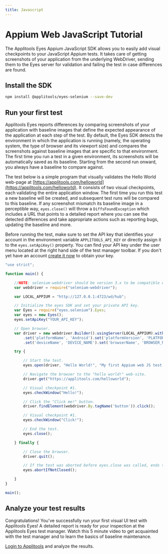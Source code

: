 ```yaml
---
title: Javascript
---
```


# Appium Web JavaScript Tutorial
The Applitools Eyes Appium JavaScript SDK allows you to easily add visual checkpoints to your JavaScript Appium tests. It takes care of getting screenshots of your application from the underlying WebDriver, sending them to the Eyes server for validation and failing the test in case differences are found.

## Install the SDK

```bash
npm install @applitools/eyes-selenium --save-dev
```


## Run your first test
Applitools Eyes reports differences by comparing screenshots of your application with baseline images that define the expected appearance of the application at each step of the test. By default, the Eyes SDK detects the environment in which the application is running (namely, the operating system, the type of browser and its viewport size) and compares the screenshots against baseline images that are specific to that environment. The first time you run a test in a given environment, its screenshots will be automatically saved as its baseline. Starting from the second run onward, you always have a baseline to compare against.

The test below is a simple program that visually validates the Hello World web-page at [https://applitools.com/helloworld](https://applitools.com/helloworld). It consists of two visual checkpoints, each validating the entire application window. The first time you run this test a new baseline will be created, and subsequent test runs will be compared to this baseline. If any screenshot mismatch its baseline image in a perceptible way, `eyes.close()` will throw a `DiffsFoundException` which includes a URL that points to a detailed report where you can see the detected differences and take appropriate actions such as reporting bugs, updating the baseline and more.

Before running the test, make sure to set the API key that identifies your account in the environment variable `APPLITOOLS_API_KEY` or directly assign it to the `eyes.setApiKey()` property. You can find your API key under the user menu located at the right hand side of the test manager toolbar. If you don't yet have an account [create it now](https://applitools.com/sign-up) to obtain your key.

```js
"use strict";

function main() {

    //NOTE: selenium-webdriver should be version 3.x to be compatible with eyes.selenium
    var webdriver = require("selenium-webdriver");

    var LOCAL_APPIUM = "http://127.0.0.1:4723/wd/hub";

    // Initialize the eyes SDK and set your private API key.
    var Eyes = require("eyes.selenium").Eyes;
    var eyes = new Eyes();
    eyes.setApiKey("YOUR_API_KEY");

    // Open browser.
    var driver = new webdriver.Builder().usingServer(LOCAL_APPIUM).withCapabilities(webdriver.Capabilities.chrome()
        .set('platformName', 'Android').set('platformVersion', 'PLATFORM_VERSION')
        .set('deviceName', 'DEVICE_NAME').set('browserName', 'BROWSER_NAME')).build();

    try {

        // Start the test.
        eyes.open(driver, "Hello World!", "My first Appium web JS test!")

        // Navigate the browser to the "hello world!" web-site.
        driver.get("https://applitools.com/helloworld");

        // Visual checkpoint #1.
        eyes.checkWindow("Hello!");

        // Click the "Click me!" button.
        driver.findElement(webdriver.By.tagName('button')).click();

        // Visual checkpoint #1.
        eyes.checkWindow("Click!");

        // End the test.
        eyes.close();

    } finally {

        // Close the browser.
        driver.quit();

        // If the test was aborted before eyes.close was called, ends the test as aborted.
        eyes.abortIfNotClosed();

    }
}

main();
```

## Analyze your test results
Congratulations! You've successfully run your first visual UI test with Applitools Eyes! A detailed report is ready for your inspection at the Applitools Eyes test manager. Watch this 5 minute video to get acquainted with the test manager and to learn the basics of baseline maintenance.

[Login to Applitools](https://applitools.com/users/login) and analyze the results.


<PartialOutro/>